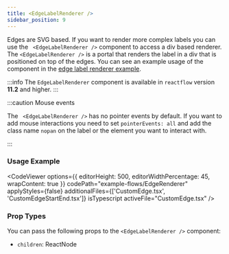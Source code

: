```yaml
---
title: <EdgeLabelRenderer />
sidebar_position: 9
---
```



Edges are SVG based. If you want to render more complex labels you can use the ` <EdgeLabelRenderer />` component to access a div based renderer. The `<EdgeLabelRenderer />` is a portal that renders the label in a div that is positioned on top of the edges. You can see an example usage of the component in the [edge label renderer example](/docs/examples/edges/edge-label-renderer/).

:::info
The `EdgeLabelRenderer` component is available in `reactflow` version **11.2** and higher.
:::

:::caution Mouse events

The ` <EdgeLabelRenderer />` has no pointer events by default. If you want to add mouse interactions you need to set `pointerEvents: all` and add the class name `nopan` on the label or the element you want to interact with.

:::

### Usage Example

<CodeViewer
  options={{ editorHeight: 500, editorWidthPercentage: 45, wrapContent: true }}
  codePath="example-flows/EdgeRenderer"
  applyStyles={false}
  additionalFiles={['CustomEdge.tsx', 'CustomEdgeStartEnd.tsx']}
  isTypescript
  activeFile="CustomEdge.tsx"
/>

### Prop Types

You can pass the following props to the `<EdgeLabelRenderer />` component:

- `children`: ReactNode
